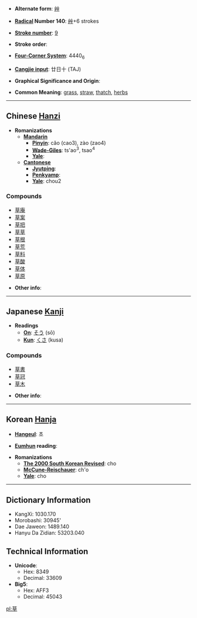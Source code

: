 * '''Alternate form''': [[艸]]

* '''[[Wiktionary:Chinese radical index| Radical]] Number 140''': [[Wiktionary:Chinese radical index 艸|艸]]+6 strokes

* '''[[Wiktionary:Chinese total strokes index|Stroke number]]''': [[Wiktionary:Chinese total strokes index 9|9]]

* '''Stroke order''': 

* '''[[Wiktionary:Chinese four corner index|Four-Corner System]]''': 4440<sub>6</sub>

* '''[[Wiktionary:Chinese Cangjie index|Cangjie input]]''': 廿日十 (TAJ)

* '''Graphical Significance and Origin''': 

* '''Common Meaning''': [[grass]], [[straw]], [[thatch]], [[herb]]s

----

== Chinese [[Hanzi]] ==

* '''Romanizations'''
** '''[[Mandarin]]'''
*** '''[[Pinyin]]''': cǎo (cao3), zào (zao4)
*** '''[[Wade-Giles]]''': ts'ao<sup>3</sup>, tsao<sup>4</sup>
*** '''[[Yale]]''': 
** '''[[Cantonese]]'''
*** '''[[Jyutping]]''':
*** '''[[Penkyamp]]''': 
*** '''[[Yale]]''': chou2

===Compounds===
*[[草庵]]
*[[草案]]
*[[草把]]
*[[草草]]
*[[草根]]
*[[草荒]]
*[[草料]]
*[[草酸]]
*[[草体]]
*[[草原]]

* '''Other info''': 

----

== Japanese [[Kanji]] ==

* '''Readings'''
** '''[[On]]''': [[そう]] (sō)
** '''[[Kun]]''': [[くさ]] (kusa)

===Compounds===
*[[草書]]
*[[草冠]]
*[[草木]]

* '''Other info''':  

----

== Korean [[Hanja]] ==

* '''[[Hangeul]]''': 초

* '''[[Eumhun]] reading''': 

* '''Romanizations'''
** '''[[The 2000 South Korean Revised Romanization|The 2000 South Korean Revised]]''': cho
** '''[[McCune-Reischauer]]''': ch'o
** '''[[Yale]]''': cho

----

== Dictionary Information ==

* KangXi: 1030.170
* Morobashi: 30945'
* Dae Jaweon: 1489.140
* Hanyu Da Zidian: 53203.040

== Technical Information ==

* '''Unicode''':
** Hex: 8349
** Decimal: 33609
* '''Big5''':
** Hex: AFF3
** Decimal: 45043

[[pl:草]]